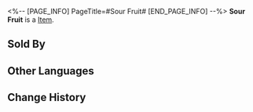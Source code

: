 <%-- [PAGE_INFO]
PageTitle=#Sour Fruit#
[END_PAGE_INFO] --%>
{{Item Infobox
|id          = 260032
|image       = Item Sour Fruit.png{{subst:void|<!--$UPLOAD:<<SpriteOutput/ItemFigures/260032.png>-<Item Sour Fruit.png>-<Item Icons>>-->}}
|type        = 
|invCategory = 
|rarity      = 2
|effect      = 
|description = Rare Ingredients &mdash; Seasonings used for cooking dishes
|source1     = [[Available in Store]]
}}
{{Description|The sour juice is commonly used as a seasoning to enhance flavor. When fairies quarrel, they sometimes accuse each other of being "as sharp-tongued as a sour fruit."}}
'''Sour Fruit''' is a [[Item]].

==Sold By==
{{Shop Availability}}

==Other Languages==
{{Other Languages
|en   = Sour Fruit
|zhs  = 尖酸果
|zht  = 尖酸果
|ja   = スッパイモン
|ko   = 새콤 열매
|es   = Fruta ácida
|fr   = Fruit acide
|ru   = Кислофрукт
|th   = ผลเปรี้ยวจี๊ด
|vi   = Quả Chua
|de   = Saure Frucht
|id   = Buah Asam
|pt   = Limão Amphoreano
}}

==Change History==
{{Change History|3.5}}